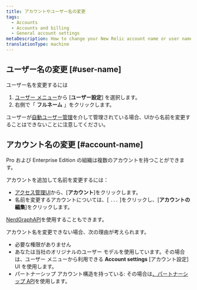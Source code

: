 ```yaml
---
title: アカウントやユーザー名の変更
tags:
  - Accounts
  - Accounts and billing
  - General account settings
metaDescription: How to change your New Relic account name or user name.
translationType: machine
---
```


## ユーザー名の変更 [#user-name]

ユーザー名を変更するには

1. [ユーザー メニュー](/docs/accounts/accounts-billing/general-account-settings/intro-account-settings)から \[**ユーザー設定**] を選択します。
2. 右側で「 **フルネーム** 」をクリックします。

ユーザーが[自動ユーザー管理](/docs/accounts/accounts/automated-user-management/automated-user-provisioning-single-sign)を介して管理されている場合、UIから名前を変更することはできないことに注意してください。

## アカウント名の変更 [#account-name]

Pro および Enterprise Edition の組織は複数のアカウントを持つことができます。

アカウントを追加して名前を変更するには：

* [アクセス管理UI](https://one.newrelic.com/admin-portal/organizations/organization-detail)から、\[**アカウント**]をクリックします。
* 名前を変更するアカウントについては、\[ `...` ]をクリックし、\[**アカウントの編集**]をクリックします。

[NerdGraphAPI](/docs/apis/nerdgraph/examples/manage-accounts-nerdgraph)を使用することもできます。

アカウント名を変更できない場合、次の理由が考えられます。

* 必要な権限がありません
* あなたは当社のオリジナルのユーザー モデルを使用しています。その場合は、ユーザー メニューから利用できる **Account settings** \[アカウント設定] UI を使用します。
* パートナーシップ アカウント構造を持っている: その場合は[、パートナーシップ API](/docs/new-relic-partnerships/partnerships/partner-api/partnership-api-account-object)を使用します。